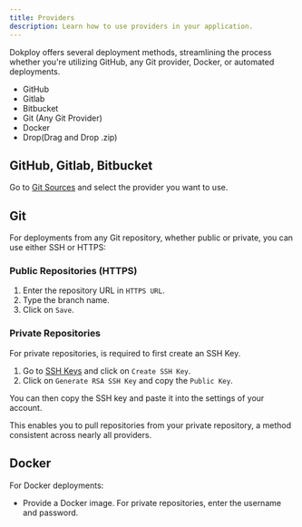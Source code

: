 ```yaml
---
title: Providers
description: Learn how to use providers in your application.
---
```


Dokploy offers several deployment methods, streamlining the process whether you're utilizing GitHub, any Git provider, Docker, or automated deployments.

- GitHub
- Gitlab
- Bitbucket
- Git (Any Git Provider)
- Docker
- Drop(Drag and Drop .zip)

## GitHub, Gitlab, Bitbucket

Go to [Git Sources](/docs/core/github) and select the provider you want to use.

## Git

For deployments from any Git repository, whether public or private, you can use either SSH or HTTPS:

### Public Repositories (HTTPS)

1. Enter the repository URL in `HTTPS URL`.
2. Type the branch name.
3. Click on `Save`.

### Private Repositories

For private repositories, is required to first create an SSH Key.

1. Go to [SSH Keys](/docs/core/ssh-keys/overview) and click on `Create SSH Key`.
2. Click on `Generate RSA SSH Key` and copy the `Public Key`.

<ImageZoom
  src="/assets/dokploy-ssh-key.png"
  width={800}
  height={630}
  className="rounded-lg"
/>

You can then copy the SSH key and paste it into the settings of your account.

<ImageZoom
  src="/assets/private-repository.png"
  width={800}
  height={630}
  className="rounded-lg"
/>

This enables you to pull repositories from your private repository, a method consistent across nearly all providers.

## Docker

For Docker deployments:

- Provide a Docker image. For private repositories, enter the username and password.
